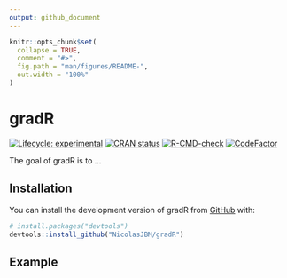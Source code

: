 ```yaml
---
output: github_document
---
```


<!-- README.md is generated from README.Rmd. Please edit that file -->

```r
knitr::opts_chunk$set(
  collapse = TRUE,
  comment = "#>",
  fig.path = "man/figures/README-",
  out.width = "100%"
)
```

# gradR

<!-- badges: start -->
[![Lifecycle: experimental](https://img.shields.io/badge/lifecycle-experimental-orange.svg)](https://lifecycle.r-lib.org/articles/stages.html#experimental)
[![CRAN status](https://www.r-pkg.org/badges/version/gradR)](https://CRAN.R-project.org/package=gradR)
[![R-CMD-check](https://github.com/NicolasJBM/gradR/actions/workflows/R-CMD-check.yaml/badge.svg)](https://github.com/NicolasJBM/gradR/actions/workflows/R-CMD-check.yaml)
[![CodeFactor](https://www.codefactor.io/repository/github/NicolasJBM/gradR/badge)](https://www.codefactor.io/repository/github/NicolasJBM/gradR)
<!-- badges: end -->

The goal of gradR is to ...

## Installation

You can install the development version of gradR from [GitHub](https://github.com/) with:

``` r
# install.packages("devtools")
devtools::install_github("NicolasJBM/gradR")
```

## Example

